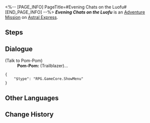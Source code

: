<%-- [PAGE_INFO]
PageTitle=#Evening Chats on the Luofu#
[END_PAGE_INFO] --%>
{{Stub|Dialogue.}}
{{Mission Infobox
|id            = 4050039
|title         = 
|image         = <!--Mission Evening Chats on the Luofu.png-->
|type          = Adventure
|event_name    = 
|chapter       = 
|requirements  = {{subst:void|<!--Unknown: {"Type":"Manual"}-->}}
|summary       = <!--official mission summary from Fate's Atlas-->
|characters    = Pom-Pom; Trailblazer
|startLocation = [[Astral Express]] - [[Parlor Car]]
|world         = Astral Express
|area          = Parlor Car
|prev          = 
|next          = 
|rewards       = Sparse Aether*2; Extract of Medicinal Herbs*1; Credit*8,000
}}
'''''Evening Chats on the Luofu''''' is an [[Adventure Mission]] on [[Astral Express]].

==Steps==


<!--
==Gameplay Notes==

--><!--
==Trial Character==

-->
==Dialogue==
{{Stub Dialogue}}


;(Talk to Pom-Pom)
:'''Pom-Pom:''' (Trailblazer)...
<pre>{
	"$type": "RPG.GameCore.ShowMenu"
}</pre>
{{Dialogue End}}

==Other Languages==
{{Other Languages
|en   = Evening Chats on the Luofu
|zhs  = 夜话罗浮
|zht  = 夜話羅浮
|ja   = 羅浮夜話
|ko   = 나부야화
|es   = Conversaciones nocturnas en el Luofu
|fr   = Conversations nocturnes à bord du Luofu
|ru   = Вечерние беседы на Лофу
|th   = สนทนายามเย็นใน Luofu
|vi   = Luofu, Trò Chuyện Đêm Khuya
|de   = Abendgespräche auf der Luofu
|id   = Obrolan Malam di Luofu
|pt   = Conversas Noturnas no Luofu
}}

==Change History==
{{Change History|1.5}}
